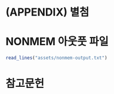 \backmatter

# (APPENDIX) 별첨 {-}

# NONMEM 아웃풋 파일

```r
read_lines("assets/nonmem-output.txt")
```

<!-- `r if (knitr::is_html_output()) ''` -->

# 참고문헌 {-}

```r
```
